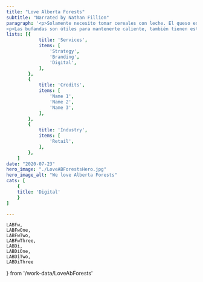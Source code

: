 ```yaml
---
title: "Love Alberta Forests"
subtitle: "Narrated by Nathan Fillion"
paragraph: '<p>Solamente necesito tomar cereales con leche. El queso está bueno, y también lo están las galletas. Me encanta mojar mis nachos en chocolate. Las bufandas son útiles para mantenerte caliente, también tienen estilo. Solo necesito tirarme desde un avión con una bufanda para no coger un catarro. Mi perro es negro, mi rata es blanca. Mis padres quieren que tenga un hijo. El colegio es útil si te quieres morir.</p>
<p>Las bufandas son útiles para mantenerte caliente, también tienen estilo. Solo necesito tirarme desde un avión con una bufanda para no coger un catarro. Mi perro es negro, mi rata es blanca. Mis padres quieren que tenga un hijo. El colegio es útil si te quieres morir.</p>'
lists: [{
            title: 'Services',
            items: [
                'Strategy',
                'Branding',
                'Digital',
            ],
        },
        {
            title: 'Credits',
            items: [
                'Name 1',
                'Name 2',
                'Name 3',
            ],
        },
        {
            title: 'Industry',
            items: [
                'Retail',
            ],
        },
    ]
date: "2020-07-23"
hero_image: "./LoveABForestsHero.jpg"
hero_image_alt: "We love Alberta Forests"
cats: [
    {
    title: 'Digital'    
    }
]

---
```


    LABFw,
    LABFwOne,
    LABFwTwo,
    LABFwThree,
    LABDi,
    LABDiOne,
    LABDiTwo,
    LABDiThree
} from '/work-data/LoveAbForests'

<FullWidthImage
    image={LABFw}
    alt='We Love Alberta Forests'
/>
<FullWidthImage
    image={LABFwOne}
    alt='We Love Alberta Forests'
/>
<DualImages
    images={LABDi}
/>
<DualImages
    images={LABDiOne}
/>
<DualImages
    images={LABDiTwo}
/>
<DualImages
    images={LABDiThree}
/>
<FullWidthImage
    image={LABFwTwo}
    alt='We Love Alberta Forests'
/>
<FullWidthImage
    image={LABFwThree}
    alt='We Love Alberta Forests'
/>